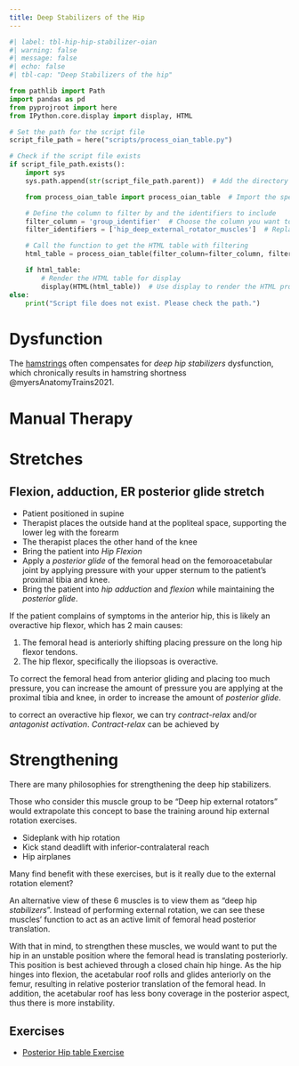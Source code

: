 ```yaml
---
title: Deep Stabilizers of the Hip
---
```


```python
#| label: tbl-hip-hip-stabilizer-oian
#| warning: false
#| message: false
#| echo: false
#| tbl-cap: "Deep Stabilizers of the hip"

from pathlib import Path
import pandas as pd
from pyprojroot import here
from IPython.core.display import display, HTML

# Set the path for the script file
script_file_path = here("scripts/process_oian_table.py")

# Check if the script file exists
if script_file_path.exists():
    import sys
    sys.path.append(str(script_file_path.parent))  # Add the directory of the script to the system path

    from process_oian_table import process_oian_table  # Import the specific function

    # Define the column to filter by and the identifiers to include
    filter_column = 'group_identifier'  # Choose the column you want to filter by
    filter_identifiers = ['hip_deep_external_rotator_muscles']  # Replace with actual identifiers you want to include

    # Call the function to get the HTML table with filtering
    html_table = process_oian_table(filter_column=filter_column, filter_identifiers=filter_identifiers)

    if html_table:
        # Render the HTML table for display
        display(HTML(html_table))  # Use display to render the HTML properly
else:
    print("Script file does not exist. Please check the path.")

```


# Dysfunction

The [hamstrings]({{< var ref-hamstring-muscle-group.path >}}) often compensates for *deep hip stabilizers* dysfunction, which chronically results in hamstring shortness @myersAnatomyTrains2021.

# Manual Therapy

# Stretches

## Flexion, adduction, ER posterior glide stretch

- Patient positioned in supine
- Therapist places the outside hand at the popliteal space, supporting the lower leg with the forearm
- The therapist places the other hand of the knee
- Bring the patient into *Hip Flexion*
- Apply a *posterior glide* of the femoral head on the femoroacetabular joint by applying pressure with your upper sternum to the patient's proximal tibia and knee.
- Bring the patient into *hip adduction* and *flexion* while maintaining the *posterior glide*.

::: {.callout-note}
If the patient complains of symptoms in the anterior hip, this is likely an overactive hip flexor, which has 2 main causes:

1. The femoral head is anteriorly shifting placing pressure on the long hip flexor tendons.
1. The hip flexor, specifically the iliopsoas is overactive.


To correct the femoral head from anterior gliding and placing too much pressure, you can increase the amount of pressure you are applying at the proximal tibia and knee, in order to increase the amount of *posterior glide*.


to correct an overactive hip flexor, we can try *contract-relax* and/or *antagonist activation*.
*Contract-relax* can be achieved by 
:::



# Strengthening
There are many philosophies for strengthening the deep hip stabilizers.

Those who consider this muscle group to be "Deep hip external rotators" would extrapolate this concept to base the training around hip external rotation exercises.

::: {.callout title="Examples"}

- Sideplank with hip rotation
- Kick stand deadlift with inferior-contralateral reach
- Hip airplanes

:::

Many find benefit with these exercises, but is it really due to the external rotation element?

An alternative view of these 6 muscles is to view them as "deep hip *stabilizers*".
Instead of performing external rotation, we can see these muscles' function to act as an active limit of femoral head posterior translation.

With that in mind, to strengthen these muscles, we would want to put the hip in an unstable position where the femoral head is translating posteriorly.
This position is best achieved through a closed chain hip hinge.
As the hip hinges into flexion, the acetabular roof rolls and glides anteriorly on the femur, resulting in relative posterior translation of the femoral head.
In addition, the acetabular roof has less bony coverage in the posterior aspect, thus there is more instability.


## Exercises


- [Posterior Hip table Exercise]({{< var ref-posterior-hip-table-recovery-exercise.path >}})


